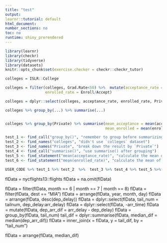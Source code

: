 ```yaml
---
title: "test"
output: 
learnr::tutorial: default
html_document: 
number_sections: no
toc: no
runtime: shiny_prerendered
---
```



```r
library(learnr)
library(checkr)
library(tidyverse)
library(datasets)
knitr::opts_chunk$set(exercise.checker = checkr::checkr_tutor)
```


```r
colleges = ISLR::College

colleges = filter(colleges, Grad.Rate<50) %>%  mutate(acceptance_rate = Accept/Apps,
                  enrolled_rate = Enroll/Accept)

colleges = dplyr::select(colleges, acceptance_rate, enrolled_rate, Private)

```

```r
colleges %>% group_by(...) %>% summarise(...)

```

```r
```

```r
colleges %>% group_by(Private) %>% summarise(mean_acceptance = mean(acceptance_rate),
                                             mean_enrolled = mean(enrolled_rate))

```

```r
test_1 <- find_call("group_by()", "remember to group before summarizing.")
test_2 <- find_names("colleges", "didn't use `colleges` dataset") 
test_3 <- find_names("Private", "break down the result by `Private`")
test_4 <- find_call("summarise()", "use summarise() after grouping")
test_5 <- find_statement("mean(acceptance_rate)", "calculate the mean of acceptance_rate for each group")
test_6 <- find_statement("mean(enrolled_rate)", "calculate the mean of enrolled_rate for each group")

USER_CODE %>% test_1 %>% test_2  %>%  test_3 %>% test_4 %>% test_5 %>% test_6 

```


flData = nycflights13::flights
flData = na.omit(flData)

flData = filter(flData, month == 6 | month == 7 | month == 8)
flData = filter(flData, dest == "MIA")
flData = arrange(flData, year, month, day)
flData = arrange(flData, desc(dep_delay))
flData = dplyr::select(flData, tail_num = tailnum, dep_delay:arr_delay)
flData = dplyr::select(flData, -arr_time)
flData = mutate(flData, dep_arr_dif = arr_delay - dep_delay)
flData = group_by(flData, tail_num)
tail_dif = dplyr::summarise(flData, median_dif = median(dep_arr_dif))
flData = inner_join(x = flData, y = tail_dif, by = "tail_num")

flData = arrange(flData, median_dif)
